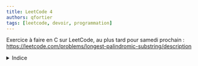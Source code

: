 ```yaml
---
title: LeetCode 4
authors: qfortier
tags: [leetcode, devoir, programmation]
---
```


Exercice à faire en C sur LeetCode, au plus tard pour samedi prochain : https://leetcode.com/problems/longest-palindromic-substring/description

<details>
<summary>Indice</summary>

Un algorithme naïf qui regarde, pour tout $i$, $j$, si la sous-chaîne de $s$ de $i$ à $j$ est un palindrome (= qui se lit de la même façon dans les deux sens), a une complexité O($n^3$).  

Pour que le programme soit accepté, on peut trouver une solution en O($n^2$) par programmation dynamique. Pour cela :  
1. Définir un tableau $b$ tel que $b[i][j]$ vaut vrai si la sous-chaîne de $s$ de $i$ à $j$ est un palindrome.
2. Trouver une équation de récurrence pour $b[i][j]$.  
3. Remplir le tableau $b$ en utilisant cette équation de récurrence.  
4. Trouver la plus grande sous-chaîne palindrome en parcourant le tableau $b$.

On pourra utiliser la fonction suivante :
    
```c
// Renvoie la sous-chaîne de s de l'indice i à j inclus
char* substring(char* s, int i, int j) {
    char* t = malloc(j - i + 2);
    for(int k = i; k <= j; k++)
        t[k - i] = s[k];
    t[j - i + 1] = '\0';
    return t;
}
````

</details>


<Solution file={Code} lang='c' show={true} />
